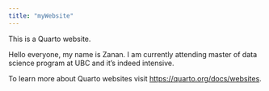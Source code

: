 ---
title: "myWebsite"
---

This is a Quarto website.

Hello everyone, my name is Zanan. I am currently attending master of data science program at UBC and it's indeed intensive.

To learn more about Quarto websites visit <https://quarto.org/docs/websites>.
